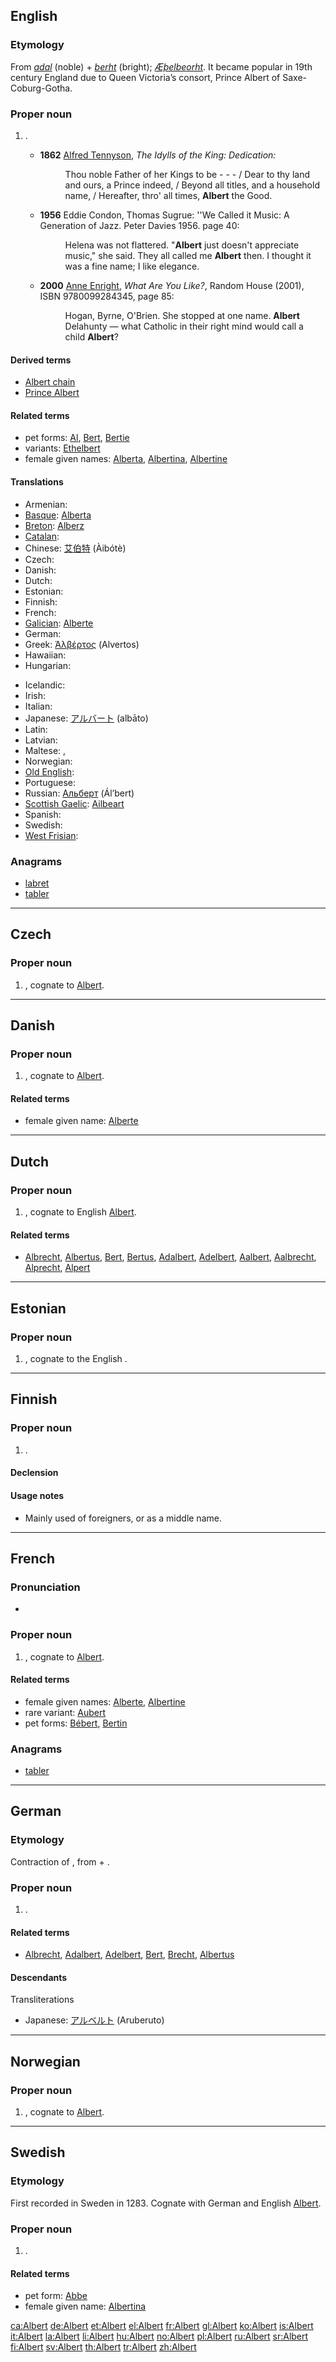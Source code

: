 ==English==

===Etymology===
From {{etyl|gem}} ''[[adal]]'' (noble) + ''[[berht]]'' (bright); {{etyl|ang}} ''[[Æþelbeorht]]''. It became popular in 19th century England due to Queen Victoria’s consort, Prince Albert of Saxe-Coburg-Gotha.

===Proper noun===
{{en-proper noun}}

# {{given name|male|from=Germanic}}.
#* '''1862''' [[w:Alfred, Lord Tennyson|Alfred Tennyson]], ''The Idylls of the King: Dedication:''
#*: Thou noble Father of her Kings to be - - - / Dear to thy land and ours, a Prince indeed, / Beyond all titles, and a household name, / Hereafter, thro' all times, '''Albert''' the Good.
#* '''1956''' Eddie Condon, Thomas Sugrue: ''We Called it Music: A Generation of Jazz. Peter Davies 1956. page 40:
#*: Helena was not flattered. "'''Albert''' just doesn't appreciate music," she said. They all called me '''Albert''' then. I thought it was a fine name; I like elegance.
#* '''2000''' [[w:Anne Enright|Anne Enright]], ''What Are You Like?'', Random House (2001), ISBN 9780099284345, page 85:
#*: Hogan, Byrne, O'Brien. She stopped at one name. '''Albert''' Delahunty — what Catholic in their right mind would call a child '''Albert'''?

====Derived terms====
* [[Albert chain]]
* [[Prince Albert]]

====Related terms====
* pet forms: [[Al]], [[Bert]], [[Bertie]]
* variants: [[Ethelbert]]
* female given names: [[Alberta]], [[Albertina]], [[Albertine]]

====Translations====
{{trans-top|male given name}}
* Armenian: {{t-|hy|Ալբերտ|tr=Albert}}
* [[Basque]]: [[Alberta]]
* [[Breton]]: [[Alberz]]
* [[Catalan]]: {{t+|ca|Albert}}
* Chinese: [[艾伯特]] (Àibótè)
* Czech: {{t-|cs|Albert}}
* Danish: {{t-|da|Albert}}
* Dutch: {{t-|nl|Albert}}
* Estonian: {{t-|et|Albert}}
* Finnish: {{t+|fi|Pertti}}
* French: {{t+|fr|Albert}}
* [[Galician]]: [[Alberte]]
* German: {{t+|de|Albert}}
* Greek: [[Άλβέρτος]] (Alvertos)
* Hawaiian: {{tø|haw|ʻAlapaki|xs=Hawaiian}}
* Hungarian: {{t+|hu|Albert}}
{{trans-mid}}
* Icelandic: {{t|is|Aðalbjartur}}
* Irish: {{t-|ga|Ailbhe|xs=Irish}}
* Italian: {{t+|it|Alberto}}
* Japanese: [[アルバート]] (albāto) 
* Latin: {{t+|la|Albertus}}
* Latvian: {{t|lv|Alberts|m}}
* Maltese: {{t-|ml|Albert|xs=Malayalam}}, {{t|ml|Bertu|xs=Malayalam}}
* Norwegian: {{t+|no|Albert}}
* [[Old English]]: {{t-|ang|Æþelbeorht|xs=Old English}}
* Portuguese: {{t-|pt|Alberto}}
* Russian: [[Альберт]] (Ál’bert)
* [[Scottish Gaelic]]: [[Ailbeart]]
* Spanish: {{t-|es|Alberto}}
* Swedish: {{t+|sv|Albert}}
* [[West Frisian]]: {{t-|fy|Albert|xs=West Frisian}}
{{trans-bottom}}

===Anagrams===
* [[labret#English|labret]]
* [[tabler#English|tabler]]

----

==Czech==
{{wikipedia|lang=cs}}

===Proper noun===
{{cs-proper noun|g=m}}

# {{given name|male|lang=cs}}, cognate to [[#English|Albert]].

----

==Danish==

===Proper noun===
{{head|da|proper noun}}

# {{given name|male|lang=da}}, cognate to [[#English|Albert]].

====Related terms====
* female given name: [[Alberte]]

----

==Dutch==

===Proper noun===
{{head|nl|proper noun}}

# {{given name|male|lang=nl}}, cognate to English [[#English|Albert]].

====Related terms====
* [[Albrecht]], [[Albertus]], [[Bert]], [[Bertus]], [[Adalbert]], [[Adelbert]], [[Aalbert]], [[Aalbrecht]], [[Alprecht]], [[Alpert]]

----

==Estonian==

===Proper noun===
{{head|et|proper noun}}

# {{given name|male|lang=et}}, cognate to the English {{l|en|Albert}}.

----

==Finnish==

===Proper noun===
{{head|fi|proper noun}}

# {{given name|male|lang=fi}}.

====Declension====
{{fi-decl-tuoli|Albert}}

====Usage notes====
* Mainly used of foreigners, or as a middle name.

----

==French==

===Pronunciation===
* {{audio|Fr-Paris--Albert.ogg|Audio (Paris)}}

===Proper noun===
{{fr-proper noun}}

# {{given name|male|lang=fr}}, cognate to [[#English|Albert]].

====Related terms====
* female given names: [[Alberte]], [[Albertine]]
* rare variant: [[Aubert]]
* pet forms: [[Bébert]], [[Bertin]]

===Anagrams===
* [[tabler#French|tabler]]

----

==German==

===Etymology===
Contraction of {{term|Adalbert|lang=de}}, from {{etyl|goh|de}} {{term|adal||noble|lang=goh}} + {{term|beraht||bright|lang=goh}}.

===Proper noun===
{{head|de|proper noun}}

# {{given name|male|lang=de}}.

====Related terms====
* [[Albrecht]], [[Adalbert]], [[Adelbert]], [[Bert]], [[Brecht]], [[Albertus]]

====Descendants====
; Transliterations
* Japanese: [[アルベルト]] (Aruberuto)

----

==Norwegian==

===Proper noun===
{{head|no|proper noun}}

# {{given name|male|lang=no}}, cognate to [[#English|Albert]].

----

==Swedish==

===Etymology===
First recorded in Sweden in 1283. Cognate with German and English [[#English|Albert]].

===Proper noun===
{{head|sv|proper noun}}

# {{given name|male|lang=sv}}. 

====Related terms====
* pet form: [[Abbe]]
* female given name: [[Albertina]]

[[ca:Albert]]
[[de:Albert]]
[[et:Albert]]
[[el:Albert]]
[[fr:Albert]]
[[gl:Albert]]
[[ko:Albert]]
[[is:Albert]]
[[it:Albert]]
[[la:Albert]]
[[li:Albert]]
[[hu:Albert]]
[[no:Albert]]
[[pl:Albert]]
[[ru:Albert]]
[[sr:Albert]]
[[fi:Albert]]
[[sv:Albert]]
[[th:Albert]]
[[tr:Albert]]
[[zh:Albert]]